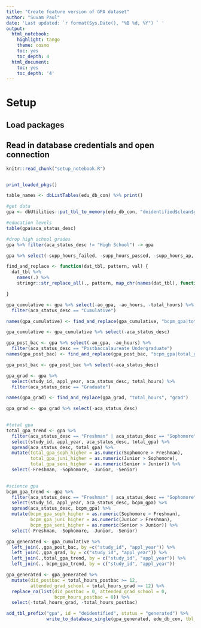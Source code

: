 ```yaml
---
title: "Create feature version of GPA dataset"
author: "Suvam Paul"
date: 'Last updated: `r format(Sys.Date(), "%B %d, %Y") ` '
output:
  html_notebook:
    highlight: tango
    theme: cosmo
    toc: yes
    toc_depth: 4
  html_document:
    toc: yes
    toc_depth: '4'
---
```


# Setup
## Load packages
## Read in database credentials and open connection

```r
knitr::read_chunk("setup_notebook.R")
```

```r

```

```r
print_loaded_pkgs()
```



```r

table_names <- dbListTables(edu_db_con) %>% print()

```


```r

#get data
gpa <- dbUtilities::put_tbl_to_memory(edu_db_con, "deidentified$clean$gpa")

```




```r
#education levels
table(gpa$aca_status_desc)

#drop high school grades
gpa %>% filter(aca_status_desc != "High School") -> gpa

```




```r

gpa %>% select(-supp_hours_failed, -supp_hours_passed, -supp_hours_ap, -supp_hours_clep) -> gpa

```



```r

find_and_replace <- function(dat_tbl, pattern, val) {
  dat_tbl %>% 
    names(.) %>% 
    stringr::str_replace_all(., pattern, map_chr(names(dat_tbl), function(x) {paste(x, val, sep = "_") })) 

}

```


```r

gpa_cumulative <- gpa %>% select(-ao_gpa, -ao_hours, -total_hours) %>% 
  filter(aca_status_desc == "Cumulative") 

names(gpa_cumulative) <- find_and_replace(gpa_cumulative, "bcpm_gpa|total_gpa|bcpm_hours", "cumulative")

gpa_cumulative <- gpa_cumulative %>% select(-aca_status_desc)

```


```r

gpa_post_bac <- gpa %>% select(-ao_gpa, -ao_hours) %>%  
  filter(aca_status_desc == "Postbaccalaureate Undergraduate")
names(gpa_post_bac) <- find_and_replace(gpa_post_bac, "bcpm_gpa|total_gpa|bcpm_hours|total_hours", "postbac")

gpa_post_bac <- gpa_post_bac %>% select(-aca_status_desc)

```


```r

gpa_grad <- gpa %>% 
  select(study_id, appl_year, aca_status_desc, total_hours) %>%  
  filter(aca_status_desc == "Graduate")  

names(gpa_grad) <- find_and_replace(gpa_grad, "total_hours", "grad")

gpa_grad <- gpa_grad %>% select(-aca_status_desc)
  
```


```r


#total gpa
total_gpa_trend <- gpa %>% 
  filter(aca_status_desc == "Freshman" | aca_status_desc == "Sophomore" | aca_status_desc == "Junior" | aca_status_desc == "Senior") %>%
  select(study_id, appl_year, aca_status_desc, total_gpa) %>% 
  spread(aca_status_desc, total_gpa) %>% 
  mutate(total_gpa_soph_higher = as.numeric(Sophomore > Freshman),
         total_gpa_juni_higher = as.numeric(Junior > Sophomore),
         total_gpa_seni_higher = as.numeric(Senior > Junior)) %>% 
  select(-Freshman, -Sophomore, -Junior, -Senior) 
 

#science gpa
bcpm_gpa_trend <- gpa %>% 
  filter(aca_status_desc == "Freshman" | aca_status_desc == "Sophomore" | aca_status_desc == "Junior" | aca_status_desc == "Senior") %>%
  select(study_id, appl_year, aca_status_desc, bcpm_gpa) %>% 
  spread(aca_status_desc, bcpm_gpa) %>% 
  mutate(bcpm_gpa_soph_higher = as.numeric(Sophomore > Freshman),
         bcpm_gpa_juni_higher = as.numeric(Junior > Freshman),
         bcpm_gpa_seni_higher = as.numeric(Senior > Junior)) %>% 
  select(-Freshman, -Sophomore, -Junior, -Senior) 


```




```r

gpa_generated <- gpa_cumulative %>% 
  left_join(.,gpa_post_bac, by =c("study_id", "appl_year")) %>% 
  left_join(.,gpa_grad, by = c("study_id", "appl_year")) %>% 
  left_join(.,total_gpa_trend, by = c("study_id", "appl_year")) %>% 
  left_join(., bcpm_gpa_trend, by = c("study_id", "appl_year"))

```


```r
gpa_generated <- gpa_generated %>% 
  mutate(did_postbac = total_hours_postbac >= 12, 
         attended_grad_school = total_hours_grad >= 12) %>%
  replace_na(list(did_postbac = 0, attended_grad_school = 0, 
                  bcpm_hours_postbac = 0)) %>% 
  select(-total_hours_grad, -total_hours_postbac)


```


```r

add_tbl_prefix("gpa", id = "deidentified", status = "generated") %>%
               write_to_database_single(gpa_generated, edu_db_con, tbl_name = .)

```

